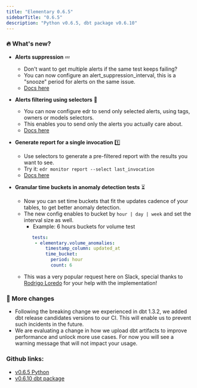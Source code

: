 ```yaml
---
title: "Elementary 0.6.5"
sidebarTitle: "0.6.5"
description: "Python v0.6.5, dbt package v0.6.10"
---
```


### 🔥 What's new?

- **Alerts suppression** 💤
  - Don't want to get multiple alerts if the same test keeps failing? 
  - You can now configure an alert_suppression_interval, this is a "snooze" period for alerts on the same issue.
  - [Docs here](/quickstart/send-slack-alerts#customize-alerts-owners-test-descriptions-tags-subscribers-layout-and-suppression)
  
- **Alerts filtering using selectors** 🔘
  - You can now configure edr to send only selected alerts, using tags, owners or models selectors. 
  - This enables you to send only the alerts you actually care about. 
  - [Docs here](/quickstart/send-slack-alerts#execute-the-cli)

- **Generate report for a single invocation** 1️⃣
  - Use selectors to generate a pre-filtered report with the results you want to see.
  - Try it: `edr monitor report --select last_invocation`
  - [Docs here]()
  
- **Granular time buckets in anomaly detection tests** ⏳
  - Now you can set time buckets that fit the updates cadence of your tables, to get better anomaly detection.
  - The new config enables to bucket by `hour | day | week` and set the interval size as well.
    - Example: 6 hours buckets for volume test
    ```yml properties.yml
       tests:
        - elementary.volume_anomalies:
            timestamp_column: updated_at
            time_bucket:
              period: hour
              count: 6
    ```
  - This was a very popular request here on Slack, special thanks to [Rodrigo Loredo](https://github.com/rloredo) for your help with the implementation!


### 💫 More changes

- Following the breaking change we experienced in dbt 1.3.2, we added dbt release candidates versions to our CI. This will enable us to prevent such incidents in the future.
- We are evaluating a change in how we upload dbt artifacts to improve performance and unlock more use cases. For now you will see a warning message that will not impact your usage.


### Github links:
- [v0.6.5 Python](https://github.com/elementary-data/elementary/releases/tag/v0.6.5)
- [v0.6.10 dbt package](https://github.com/elementary-data/dbt-data-reliability/releases/tag/0.6.10)